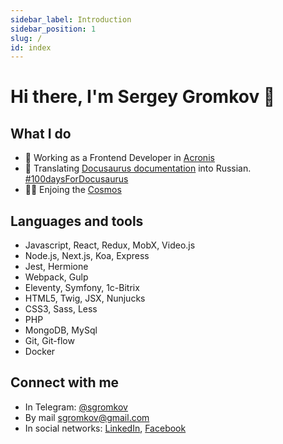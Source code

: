 ```yaml
---
sidebar_label: Introduction
sidebar_position: 1
slug: /
id: index
---
```


# Hi there, I'm Sergey Gromkov 👋

## What I do

- 👔 Working as a Frontend Developer in [Acronis](https://www.acronis.com/en-eu/)
- 📕 Translating [Docusaurus documentation](https://docusaurus.io/) into Russian. [#100daysForDocusaurus](https://twitter.com/hashtag/100daysForDocusaurus)
- 👩‍🚀 Enjoing the [Cosmos](https://cosmos.network/)

## Languages and tools

- Javascript, React, Redux, MobX, Video.js
- Node.js, Next.js, Koa, Express
- Jest, Hermione
- Webpack, Gulp
- Eleventy, Symfony, 1c-Bitrix
- HTML5, Twig, JSX, Nunjucks
- CSS3, Sass, Less
- PHP
- MongoDB, MySql
- Git, Git-flow
- Docker

## Connect with me
* In Telegram: [@sgromkov](https://t.me/sgromkov)
* By mail [sgromkov@gmail.com](mailto:sgromkov@gmail.com)
* In social networks: [LinkedIn](https://ru.linkedin.com/in/sgromkov), [Facebook](https://www.facebook.com/sgromkov)
